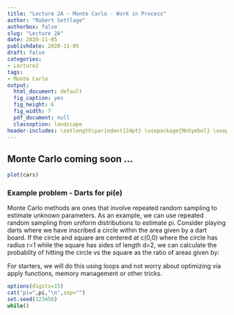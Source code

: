 ```yaml
---
title: "Lecture 2A - Monte Carlo - Work in Process"
author: "Robert Settlage"
authorbox: false
slug: "Lecture 2A"
date: 2020-11-05
publishdate: 2020-11-05
draft: false
categories:
- Lecture2
tags:
- Monte Carlo
output:
  html_document: default
  fig_caption: yes
  fig_height: 6
  fig_width: 7
  pdf_document: null
  classoption: landscape
header-includes: \setlength\parindent{24pt} \usepackage{MnSymbol} \usepackage{mathrsfs}
---
```


## Monte Carlo coming soon ... 

<!--more-->

```r
plot(cars) 
```

### Example problem - Darts for pi(e)

Monte Carlo methods are ones that involve repeated random sampling to estimate unknown parameters.  As an example, we can use repeated random sampling from uniform distributions to estimate pi.  Consider playing darts where we have inscribed a circle within the area given by a dart board.  If the circle and square are centered at c(0,0) where the circle has radius r=1 while the square has sides of length d=2, we can calculate the probablity of hitting the circle vs the square as the ratio of areas given by:

\begin{eqnarray}
\frac{C}{S} &=& \frac{\pi \ast r^2}{(2 \ast r)^2} \\
    &=& \frac{\pi}{4}
\end{eqnarray}

For starters, we will do this using loops and not worry about optimizing via apply functions, memory management or other tricks.

```r
options(digits=15)
cat("pi=",pi,"\n",sep="")
set.seed(123456)
while()
```

